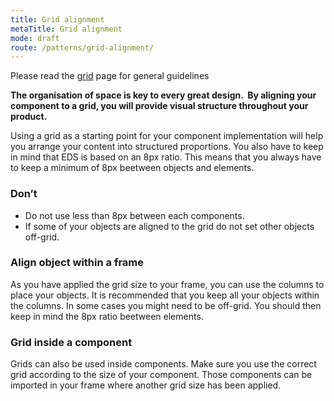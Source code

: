 ```yaml
---
title: Grid alignment
metaTitle: Grid alignment
mode: draft
route: /patterns/grid-alignment/
---
```


Please read the [grid](https://eds.equinor.com/guidelines/grid/) page for general guidelines

**The organisation of space is key to every great design.  By aligning your component to a grid, you will provide visual structure throughout your product.**

Using a grid as a starting point for your component implementation will help you arrange your content into structured proportions. You also have to keep in mind that EDS is based on an 8px ratio. This means that you always have to keep a minimum of 8px beetween objects and elements.

### Don’t

- Do not use less than 8px between each components. 
- If some of your objects are aligned to the grid do not set other objects off-grid.

### Align object within a frame

As you have applied the grid size to your frame, you can use the columns to place your objects. 
It is recommended that you keep all your objects within the columns. 
In some cases you might need to be off-grid. You should then keep in mind the 8px ratio beetween elements.

### Grid inside a component

Grids can also be used inside components. Make sure you use the correct grid according to the size of your component. Those components can be imported in your frame where another grid size has been applied. 
